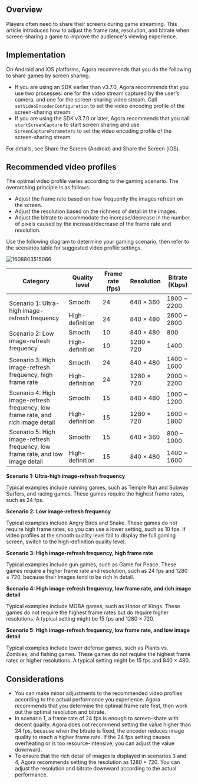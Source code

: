 <PlatformWrapper notAllowed="web">
<PlatformWrapper notAllowed="unity">
<PlatformWrapper notAllowed="flutter">
<PlatformWrapper notAllowed="react-native">
<PlatformWrapper notAllowed="electron">
<PlatformWrapper notAllowed="cocos-creator">
<PlatformWrapper notAllowed="cocos-2d-x">
<PlatformWrapper notAllowed="windows-cpp">
<PlatformWrapper notAllowed="macos">
<PlatformWrapper notAllowed="windows-csharp">
  
## Overview

Players often need to share their screens during game streaming. This article introduces how to adjust the frame rate, resolution, and bitrate when screen-sharing a game to improve the audience's viewing experience.

## Implementation

On Android and iOS platforms, Agora recommends that you do the following to share games by screen sharing.

- If you are using an SDK earlier than v3.7.0, Agora recommends that you use two processes: one for the video stream captured by the user’s camera, and one for the screen-sharing video stream. Call `setVideoEncoderConfiguration` to set the video encoding profile of the screen-sharing stream.
- If you are using the SDK v3.7.0 or later, Agora recommends that you call `startScreenCapture` to start screen sharing and use `ScreenCaptureParameters` to set the video encoding profile of the screen-sharing stream.

For details, see <Link to="../basic-features/screensharing?platform=android">Share the Screen (Android)</Link> and <Link to="../basic-features/screensharing?platform=ios">Share the Screen (iOS)</Link>.


## Recommended video profiles

The optimal video profile varies according to the gaming scenario. The overarching principle is as follows:

- Adjust the frame rate based on how frequently the images refresh on the screen.
- Adjust the resolution based on the richness of detail in the images.
- Adjust the bitrate to accommodate the increase/decrease in the number of pixels caused by the increase/decrease of the frame rate and resolution.

Use the following diagram to determine your gaming scenario, then refer to the scenarios table for suggested video profile settings.

![1608803515066](https://web-cdn.agora.io/docs-files/1608803515066)

<table class="tg">
<thead>
  <tr>
    <th class="tg-dby6"><span>Category</span></th>
    <th class="tg-dby6"><span>Quality level</span></th>
    <th class="tg-dby6"><span>Frame rate (fps)</span></th>
    <th class="tg-dby6"><span>Resolution</span></th>
    <th class="tg-dby6"><span>Bitrate (Kbps)</span></th>
  </tr>
</thead>
<tbody>
  <tr>
    <td class="tg-ns82" rowspan="2">Scenario 1: Ultra-high image-refresh frequency</td>
    <td class="tg-ns82">Smooth</td>
    <td class="tg-ns82">24</td>
    <td class="tg-ns82">640 × 360</td>
    <td class="tg-ns82">1800 ~ 2200</td>
  </tr>
  <tr>
    <td class="tg-ns82">High-definition</td>
    <td class="tg-ns82">24</td>
    <td class="tg-ns82">840 × 480</td>
    <td class="tg-ns82">2600 ~ 2800</td>
  </tr>
  <tr>
    <td class="tg-ns82" rowspan="2">Scenario 2: Low image-refresh frequency</td>
    <td class="tg-ns82">Smooth</td>
    <td class="tg-ns82">10</td>
    <td class="tg-ns82">840 × 480</td>
    <td class="tg-ns82">800</td>
  </tr>
  <tr>
    <td class="tg-ns82">High-definition</td>
    <td class="tg-ns82">10</td>
    <td class="tg-ns82">1280 × 720</td>
    <td class="tg-ns82">1400</td>
  </tr>
  <tr>
    <td class="tg-ns82" rowspan="2">Scenario 3: High image-refresh frequency, high frame rate</td>
    <td class="tg-ns82">Smooth</td>
    <td class="tg-ns82">24</td>
    <td class="tg-ns82">840 × 480</td>
    <td class="tg-ns82">1400 ~ 1600</td>
  </tr>
  <tr>
    <td class="tg-ns82">High-definition</td>
    <td class="tg-ns82">24</td>
    <td class="tg-ns82">1280 × 720</td>
    <td class="tg-ns82">2000 ~ 2200</td>
  </tr>
  <tr>
    <td class="tg-ns82" rowspan="2">Scenario 4: High image-refresh frequency, low frame rate, and rich image detail</td>
    <td class="tg-ns82">Smooth</td>
    <td class="tg-ns82">15</td>
    <td class="tg-ns82">840 × 480</td>
    <td class="tg-ns82">1000 ~ 1200</td>
  </tr>
  <tr>
    <td class="tg-ns82">High-definition</td>
    <td class="tg-ns82">15</td>
    <td class="tg-ns82">1280 × 720</td>
    <td class="tg-ns82">1600 ~ 1800</td>
  </tr>
  <tr>
    <td class="tg-ns82" rowspan="2">Scenario 5: High image-refresh frequency, low frame rate, and low image detail</td>
    <td class="tg-ns82">Smooth</td>
    <td class="tg-ns82">15</td>
    <td class="tg-ns82">640 × 360</td>
    <td class="tg-ns82">800 ~ 1000</td>
  </tr>
  <tr>
    <td class="tg-ns82">High-definition</td>
    <td class="tg-ns82">15</td>
    <td class="tg-ns82">840 × 480</td>
    <td class="tg-ns82">1400 ~ 1600</td>
  </tr>
</tbody>
</table>


**Scenario 1: Ultra-high image-refresh frequency**

Typical examples include running games, such as Temple Run and Subway Surfers, and racing games. These games require the highest frame rates, such as 24 fps.

**Scenario 2: Low image-refresh frequency**

Typical examples include Angry Birds and Snake. These games do not require high frame rates, so you can use a lower setting, such as 10 fps. If video profiles at the smooth quality level fail to display the full gaming screen, switch to the high-definition quality level.

**Scenario 3: High image-refresh frequency, high frame rate**

Typical examples include gun games, such as Game for Peace. These games require a higher frame rate and resolution, such as 24 fps and 1280 × 720, because their images tend to be rich in detail.

**Scenario 4: High image-refresh frequency, low frame rate, and rich image detail**

Typical examples include MOBA games, such as Honor of Kings. These games do not require the highest frame rates but do require higher resolutions. A typical setting might be 15 fps and 1280 × 720.

**Scenario 5: High image-refresh frequency, low frame rate, and low image detail**

Typical examples include tower defense games, such as Plants vs. Zombies, and fishing games. These games do not require the highest frame rates or higher resolutions. A typical setting might be 15 fps and 840 × 480.

## Considerations

- You can make minor adjustments to the recommended video profiles according to the actual performance you experience. Agora recommends that you determine the optimal frame rate first, then work out the optimal resolution and bitrate.
- In scenario 1, a frame rate of 24 fps is enough to screen-share with decent quality. Agora does not recommend setting the value higher than 24 fps, because when the bitrate is fixed, the encoder reduces image quality to reach a higher frame rate. If the 24 fps setting causes overheating or is too resource-intensive, you can adjust the value downward.
- To ensure that the rich detail of images is displayed in scenarios 3 and 4, Agora recommends setting the resolution as 1280 × 720. You can adjust the resolution and bitrate downward according to the actual performance.

</PlatformWrapper>
</PlatformWrapper>
</PlatformWrapper>
</PlatformWrapper>
</PlatformWrapper>
</PlatformWrapper>
</PlatformWrapper>
</PlatformWrapper>
</PlatformWrapper>
</PlatformWrapper>